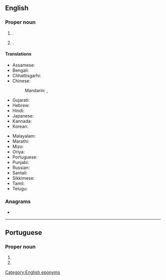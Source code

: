 ==English==
{{wikipedia}}

===Proper noun===
{{en-proper noun}}

# {{place|en|state capital|s/Rajasthan|c/India}}.
# {{place|en|district|s/Rajasthan|c/India|containing the city of the same name}}.

====Translations====
{{trans-top|capital of Rajasthan, India}}
* Assamese: {{t-needed|as}}
* Bengali: {{t|bn|জয়পুর}}
* Chhattisgarhi: {{t-needed|hne}}
* Chinese:
*: Mandarin: {{t|cmn|齋浦爾|sc=Hani}}, {{t|cmn|斋浦尔|tr=Zhāipǔ'ěr|sc=Hani}}
* Gujarati: {{t|gu|જયપુર|sc=Gujr}}
* Hebrew: {{t|he|ג׳איפור}}
* Hindi: {{t+|hi|जयपुर|tr=jaypur}}
* Japanese: {{t|ja|ジャイプル|tr=Jaipuru}}
* Kannada: {{t-needed|kn}}
* Korean: {{t|ko|^자이푸르}}
{{trans-mid}}
* Malayalam: {{t|ml|ജയ്‌പൂർ|sc=Mlym}}
* Marathi: {{t|mr|जयपूर}}
* Mizo: {{t-needed|lus}}
* Oriya: {{t+|or|ଜୟପୁର|sc=Orya}}
* Portuguese: {{t|pt|Jaipur|f}}
* Punjabi: {{t+|pa|ਜੈਪੁਰ|m|sc=Guru}}
* Russian: {{t|ru|Джайпу́р|m}}
* Santali: {{t-needed|sat}}
* Sikkimese: {{t-needed|sip}}
* Tamil: {{t|ta|செய்ப்பூர்|sc=Taml}}
* Telugu: {{t|te|జైపూర్|sc=Telu}}
{{trans-bottom}}

===Anagrams===
* {{anagrams|en|a=aijpru|pujari}}

[[Category:English eponyms]]

----

==Portuguese==

===Proper noun===
{{pt-proper noun|f}}

# {{place|pt|state capital|s/Rajasthan|c/India|t1=Jaipur}}
# {{place|pt|district|s/Rajasthan|c/India|containing the city of the same name|t1=Jaipur}}